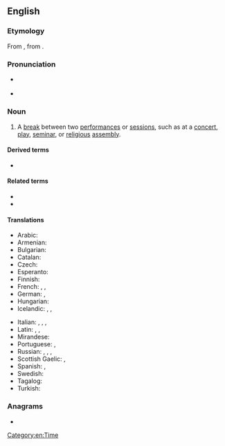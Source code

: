 ==English==

===Etymology===
{{root|en|ine-pro|*mey- (change)}}
From {{der|en|la|intermissiō}}, from {{m|la|intermittō}}.

===Pronunciation===
* {{a|GA}} {{IPA|en|/ɪntɚˈmɪʃən/}}
* {{rhymes|en|ɪʃən|s=4}}

===Noun===
{{en-noun}}

# A [[break]] between two [[performance]]s or [[session]]s, such as at a [[concert]], [[play]], [[seminar]], or [[religious]] [[assembly]].
#: {{ux|en|We ordered some drinks for the '''intermission'''.}}

====Derived terms====
* {{l|en|intermissionless}}

====Related terms====
* {{l|en|intermit}}
* {{l|en|intermittent}}

====Translations====
{{trans-top|break between performances or sessions}}
* Arabic: {{t|ar|فاصِل|sc=Arab}}
* Armenian: {{t+|hy|դադար}}
* Bulgarian: {{t+|bg|пауза|f}}
* Catalan: {{t|ca|intermedi|m}}
* Czech: {{t+|cs|přestávka|f}}
* Esperanto: {{t|eo|interakto}}
* Finnish: {{t+|fi|väliaika}}
* French: {{t+|fr|intermède|m}}, {{t+|fr|interlude|m}}, {{t+|fr|entracte|m}}
* German: {{t+|de|Unterbrechung|f}}, {{t+|de|Pause|f}}
* Hungarian: {{t+|hu|szünet}}
* Icelandic: {{t+|is|hlé|n}}, {{t+|is|hvíld|f}}, {{t|is|aflát|n}}
{{trans-mid}}
* Italian: {{t+|it|intervallo|m}}, {{t+|it|pausa|f}}, {{t+|it|intermezzo|m}}, {{t+|it|intermedio|m}}
* Latin: {{t|la|intermissiō|f}}, {{t|la|intercapedō|f}}, {{t|la|dīlūdium|n}}
* Mirandese: {{t|mwl|anterbalo|m}}
* Portuguese: {{t+|pt|intervalo|m}}, {{t|pt|intermissão|f}}
* Russian: {{t+|ru|антра́кт|m}}, {{t+|ru|переры́в|m}}, {{t+|ru|па́уза|f}}, {{t+|ru|переме́на|f}} {{qualifier|as in school}}
* Scottish Gaelic: {{t|gd|eadar-ùine|f}}, {{t|gd|eadar-àm|m}}
* Spanish: {{t|es|intermisión|f}}, {{t+|es|intermedio|m}}
* Swedish: {{t+|sv|paus}}
* Tagalog: {{t|tl|entreakto}}
* Turkish: {{t+|tr|ara|s}}
{{trans-bottom}}

===Anagrams===
* {{anagrams|en|a=eiiimnnorsst|misinsertion|nitrosimines}}

[[Category:en:Time]]